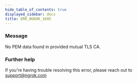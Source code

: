 ```yaml
---
hide_table_of_contents: true
displayed_sidebar: docs
title: ERR_NGROK_1695
---
```


### Message

No PEM data found in provided mutual TLS CA.

### Further help

If you're having trouble resolving this error, please reach out to [support@ngrok.com](mailto:support@ngrok.com?subject=Help%20with%20ERR_NGROK_1695)
